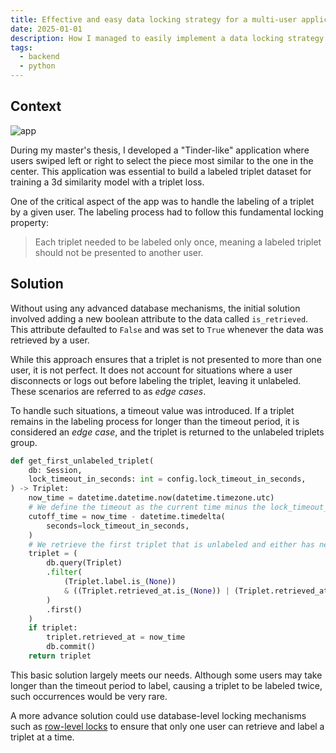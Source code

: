 ```yaml
---
title: Effective and easy data locking strategy for a multi-user application.
date: 2025-01-01
description: How I managed to easily implement a data locking strategy for my multi-user application.
tags:
  - backend
  - python
---
```


## Context
![app](./tinder3d_labeling.png)

During my master's thesis, I developed a "Tinder-like" application where users swiped left or right to select the piece most similar to the one in the center. This application was essential to build a labeled triplet dataset for training a 3d similarity model with a triplet loss. 

One of the critical aspect of the app was to handle the labeling of a triplet by a given user. The labeling process had to follow this fundamental locking property:

> Each triplet needed to be labeled only once, meaning a labeled triplet should not be presented to another user.

## Solution

Without using any advanced database mechanisms, the initial solution involved adding a new boolean attribute to the data called `is_retrieved`. This attribute defaulted to `False` and was set to `True` whenever the data was retrieved by a user. 

While this approach ensures that a triplet is not presented to more than one user, it is not perfect. It does not account for situations where a user disconnects or logs out before labeling the triplet, leaving it unlabeled. These scenarios are referred to as *edge cases*.

To handle such situations, a timeout value was introduced. If a triplet remains in the labeling process for longer than the timeout period, it is considered an *edge case*, and the triplet is returned to the unlabeled triplets group.

```python
def get_first_unlabeled_triplet(
    db: Session,
    lock_timeout_in_seconds: int = config.lock_timeout_in_seconds,
) -> Triplet:
    now_time = datetime.datetime.now(datetime.timezone.utc)
    # We define the timeout as the current time minus the lock_timeout_in_seconds, so the boundary, cutoff below which the triplet is considered as "unlabeled", "stale".
    cutoff_time = now_time - datetime.timedelta(
        seconds=lock_timeout_in_seconds,
    )
    # We retrieve the first triplet that is unlabeled and either has never been retrieved or has been retrieved before the cutoff time.
    triplet = (
        db.query(Triplet)
        .filter(
            (Triplet.label.is_(None))
            & ((Triplet.retrieved_at.is_(None)) | (Triplet.retrieved_at < cutoff_time)),
        )
        .first()
    )
    if triplet:
        triplet.retrieved_at = now_time
        db.commit()
    return triplet
```

This basic solution largely meets our needs. Although some users may take longer than the timeout period to label, causing a triplet to be labeled twice, such occurrences would be very rare.

A more advance solution could use database-level locking mechanisms such as [row-level locks](https://asktom.oracle.com/ords/asktom.search?tag=select-for-update-skip-locked) to ensure that only one user can retrieve and label a triplet at a time.